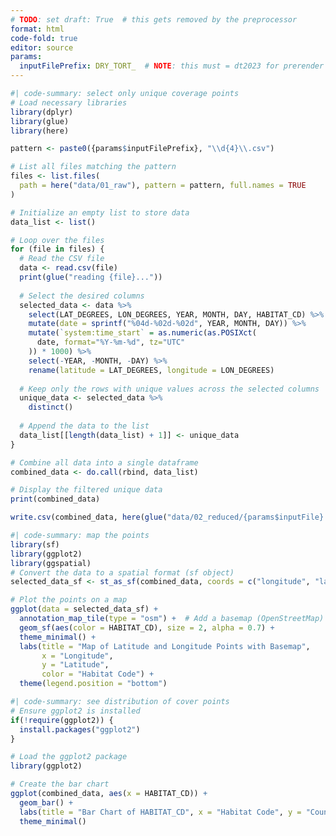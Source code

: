 ```yaml
---
# TODO: set draft: True  # this gets removed by the preprocessor
format: html
code-fold: true
editor: source
params: 
  inputFilePrefix: DRY_TORT_  # NOTE: this must = dt2023 for prerender to work
---
```


```r
#| code-summary: select only unique coverage points
# Load necessary libraries
library(dplyr)
library(glue)
library(here)

pattern <- paste0({params$inputFilePrefix}, "\\d{4}\\.csv")

# List all files matching the pattern
files <- list.files(
  path = here("data/01_raw"), pattern = pattern, full.names = TRUE
)

# Initialize an empty list to store data
data_list <- list()

# Loop over the files
for (file in files) {
  # Read the CSV file
  data <- read.csv(file)
  print(glue("reading {file}..."))
  
  # Select the desired columns
  selected_data <- data %>%
    select(LAT_DEGREES, LON_DEGREES, YEAR, MONTH, DAY, HABITAT_CD) %>%
    mutate(date = sprintf("%04d-%02d-%02d", YEAR, MONTH, DAY)) %>%
    mutate(`system:time_start` = as.numeric(as.POSIXct(
      date, format="%Y-%m-%d", tz="UTC"
    )) * 1000) %>%
    select(-YEAR, -MONTH, -DAY) %>%
    rename(latitude = LAT_DEGREES, longitude = LON_DEGREES)
  
  # Keep only the rows with unique values across the selected columns
  unique_data <- selected_data %>%
    distinct()
  
  # Append the data to the list
  data_list[[length(data_list) + 1]] <- unique_data
}

# Combine all data into a single dataframe
combined_data <- do.call(rbind, data_list)

# Display the filtered unique data
print(combined_data)

write.csv(combined_data, here(glue("data/02_reduced/{params$inputFile}.csv")), row.names=FALSE)
```

```r
#| code-summary: map the points
library(sf)
library(ggplot2)
library(ggspatial)
# Convert the data to a spatial format (sf object)
selected_data_sf <- st_as_sf(combined_data, coords = c("longitude", "latitude"), crs = 4326)

# Plot the points on a map
ggplot(data = selected_data_sf) +
  annotation_map_tile(type = "osm") +  # Add a basemap (OpenStreetMap)
  geom_sf(aes(color = HABITAT_CD), size = 2, alpha = 0.7) +
  theme_minimal() +
  labs(title = "Map of Latitude and Longitude Points with Basemap",
       x = "Longitude",
       y = "Latitude",
       color = "Habitat Code") +
  theme(legend.position = "bottom")
```

```r
#| code-summary: see distribution of cover points
# Ensure ggplot2 is installed
if(!require(ggplot2)) {
  install.packages("ggplot2")
}

# Load the ggplot2 package
library(ggplot2)

# Create the bar chart
ggplot(combined_data, aes(x = HABITAT_CD)) +
  geom_bar() +
  labs(title = "Bar Chart of HABITAT_CD", x = "Habitat Code", y = "Count") +
  theme_minimal()
```